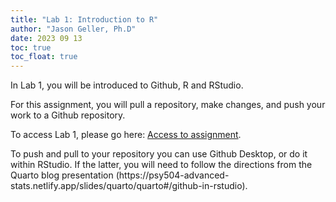 ```yaml
---
title: "Lab 1: Introduction to R"
author: "Jason Geller, Ph.D"
date: 2023 09 13
toc: true
toc_float: true
---
```


In Lab 1, you will be introduced to Github, R and RStudio. 

For this assignment, you will pull a repository, make changes, and push your work to a Github repository.


To access Lab 1, please go here: [Access to assignment](https://classroom.github.com/a/Pky4VZYu).

To push and pull to your repository you can use Github Desktop, or do it within RStudio. If the latter, you will need to follow the directions from the Quarto blog presentation (https://psy504-advanced-stats.netlify.app/slides/quarto/quarto#/github-in-rstudio).
